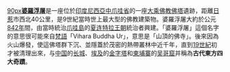 [[文件:Borobudur_mural.jpg|90px]]'''[[婆羅浮屠|婆羅浮屠]]'''是一座位於[[印度尼西亞|印度尼西亞]][[中爪哇省|中爪哇省]]的一座[[大乘佛教|大乘佛教]][[窣堵坡|佛塔]]遺跡，距離[[日惹|日惹]]市西北40公里，是9世紀當時世上最大型的佛教建築物。婆羅浮屠大約於公元[[842年|842年]]間，由當時統治[[爪哇島|爪哇島]]的[[夏连特拉王朝|夏连特拉王朝]]統治者興建。「婆羅浮屠」這個名字的意思很可能來自[[梵語|梵語]]「Vihara Buddha Ur」，意思是「山頂的佛寺」。後來因為火山爆發，使這佛塔群下沉、並隱蓋於茂密的熱帶叢林中近千年，直到[[19世紀|19世紀]]初才被清理出來，与[[中国|中国]]的[[长城|长城]]、[[埃及|埃及]]的[[金字塔|金字塔]]和[[柬埔寨|柬埔寨]]的[[吴哥窟|吴哥窟]]并稱為'''古代東方四大奇蹟'''。